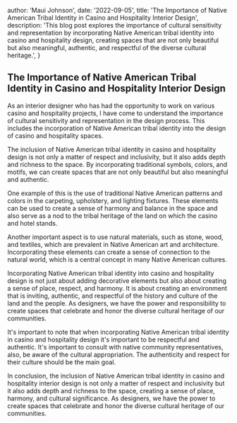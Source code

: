 
  author: 'Maui Johnson',
  date: '2022-09-05',
  title:
    'The Importance of Native American Tribal Identity in Casino and Hospitality Interior Design',
  description:
    'This blog post explores the importance of cultural sensitivity and representation by incorporating Native American tribal identity into casino and hospitality design, creating spaces that are not only beautiful but also meaningful, authentic, and respectful of the diverse cultural heritage.',
}


## The Importance of Native American Tribal Identity in Casino and Hospitality Interior Design

As an interior designer who has had the opportunity to work on various casino and hospitality projects, I have come to understand the importance of cultural sensitivity and representation in the design process. This includes the incorporation of Native American tribal identity into the design of casino and hospitality spaces.

The inclusion of Native American tribal identity in casino and hospitality design is not only a matter of respect and inclusivity, but it also adds depth and richness to the space. By incorporating traditional symbols, colors, and motifs, we can create spaces that are not only beautiful but also meaningful and authentic.

One example of this is the use of traditional Native American patterns and colors in the carpeting, upholstery, and lighting fixtures. These elements can be used to create a sense of harmony and balance in the space and also serve as a nod to the tribal heritage of the land on which the casino and hotel stands.

Another important aspect is to use natural materials, such as stone, wood, and textiles, which are prevalent in Native American art and architecture. Incorporating these elements can create a sense of connection to the natural world, which is a central concept in many Native American cultures.

Incorporating Native American tribal identity into casino and hospitality design is not just about adding decorative elements but also about creating a sense of place, respect, and harmony. It is about creating an environment that is inviting, authentic, and respectful of the history and culture of the land and the people. As designers, we have the power and responsibility to create spaces that celebrate and honor the diverse cultural heritage of our communities.

It's important to note that when incorporating Native American tribal identity in casino and hospitality design it's important to be respectful and authentic. It's important to consult with native community representatives, also, be aware of the cultural appropriation. The authenticity and respect for their culture should be the main goal.

In conclusion, the inclusion of Native American tribal identity in casino and hospitality interior design is not only a matter of respect and inclusivity but it also adds depth and richness to the space, creating a sense of place, harmony, and cultural significance. As designers, we have the power to create spaces that celebrate and honor the diverse cultural heritage of our communities.
